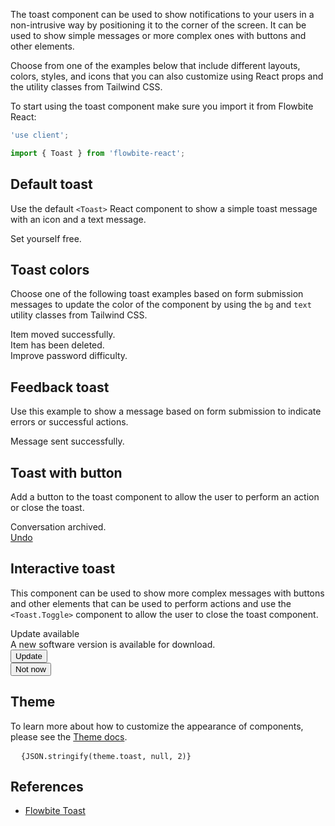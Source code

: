 
The toast component can be used to show notifications to your users in a non-intrusive way by positioning it to the corner of the screen. It can be used to show simple messages or more complex ones with buttons and other elements.

Choose from one of the examples below that include different layouts, colors, styles, and icons that you can also customize using React props and the utility classes from Tailwind CSS.

To start using the toast component make sure you import it from Flowbite React:

```jsx
'use client';

import { Toast } from 'flowbite-react';
```

## Default toast

Use the default `<Toast>` React component to show a simple toast message with an icon and a text message.

<CodePreview title="Default toast">
  <Toast>
    <div className="inline-flex h-8 w-8 shrink-0 items-center justify-center rounded-lg bg-cyan-100 text-cyan-500 dark:bg-cyan-800 dark:text-cyan-200">
      <HiFire className="h-5 w-5" />
    </div>
    <div className="ml-3 text-sm font-normal">Set yourself free.</div>
    <Toast.Toggle />
  </Toast>
</CodePreview>

## Toast colors

Choose one of the following toast examples based on form submission messages to update the color of the component by using the `bg` and `text` utility classes from Tailwind CSS.

<CodePreview importFlowbiteReact="Toast" title="Colors">
  <div className="flex flex-col gap-4">
    <Toast>
      <div className="inline-flex h-8 w-8 shrink-0 items-center justify-center rounded-lg bg-green-100 text-green-500 dark:bg-green-800 dark:text-green-200">
        <HiCheck className="h-5 w-5" />
      </div>
      <div className="ml-3 text-sm font-normal">Item moved successfully.</div>
      <Toast.Toggle />
    </Toast>
    <Toast>
      <div className="inline-flex h-8 w-8 shrink-0 items-center justify-center rounded-lg bg-red-100 text-red-500 dark:bg-red-800 dark:text-red-200">
        <HiX className="h-5 w-5" />
      </div>
      <div className="ml-3 text-sm font-normal">Item has been deleted.</div>
      <Toast.Toggle />
    </Toast>
    <Toast>
      <div className="inline-flex h-8 w-8 shrink-0 items-center justify-center rounded-lg bg-orange-100 text-orange-500 dark:bg-orange-700 dark:text-orange-200">
        <HiExclamation className="h-5 w-5" />
      </div>
      <div className="ml-3 text-sm font-normal">Improve password difficulty.</div>
      <Toast.Toggle />
    </Toast>
  </div>
</CodePreview>

## Feedback toast

Use this example to show a message based on form submission to indicate errors or successful actions.

<CodePreview importFlowbiteReact="Toast" title="Simple toast">
  <div className="space-x-4 divide-x divide-gray-200 dark:divide-gray-700">
    <Toast>
      <FaTelegramPlane className="h-5 w-5 text-cyan-600 dark:text-cyan-500" />
      <div className="pl-4 text-sm font-normal">Message sent successfully.</div>
    </Toast>
  </div>
</CodePreview>

## Toast with button

Add a button to the toast component to allow the user to perform an action or close the toast.

<CodePreview title="Undo button">
  <Toast>
    <div className="text-sm font-normal">Conversation archived.</div>
    <div className="ml-auto flex items-center space-x-2">
      <a
        href="/toast"
        className="rounded-lg p-1.5 text-sm font-medium text-cyan-600 hover:bg-cyan-100 dark:text-cyan-500 dark:hover:bg-gray-700"
      >
        Undo
      </a>
      <Toast.Toggle />
    </div>
  </Toast>
</CodePreview>

## Interactive toast

This component can be used to show more complex messages with buttons and other elements that can be used to perform actions and use the `<Toast.Toggle>` component to allow the user to close the toast component.

<CodePreview importFlowbiteReact="Button, Toast" title="Interactive toast">
  <Toast>
    <div className="flex items-start">
      <div className="inline-flex h-8 w-8 shrink-0 items-center justify-center rounded-lg bg-cyan-100 text-cyan-500 dark:bg-cyan-900 dark:text-cyan-300">
        <MdLoop className="h-5 w-5" />
      </div>
      <div className="ml-3 text-sm font-normal">
        <span className="mb-1 text-sm font-semibold text-gray-900 dark:text-white">Update available</span>
        <div className="mb-2 text-sm font-normal">A new software version is available for download.</div>
        <div className="flex-start flex gap-2">
          <div className="w-full">
            <Button size="xs">Update</Button>
          </div>
          <div className="w-full">
            <Button color="light" size="xs">
              Not now
            </Button>
          </div>
        </div>
      </div>
      <Toast.Toggle />
    </div>
  </Toast>
</CodePreview>

## Theme

To learn more about how to customize the appearance of components, please see the [Theme docs](/docs/customize/theme).

<pre className="language-tsx">
  <code>{JSON.stringify(theme.toast, null, 2)}</code>
</pre>

## References

- [Flowbite Toast](https://flowbite.com/docs/components/toast/)
